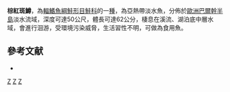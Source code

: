 {{NoteTA|G1=LS}}
{{Speciesbox
| name = 棕紅斑鱒
| status = DD
| status_system = IUCN3.1
| image = Salmo dentex.jpg
| taxonbar = Salmo dentex
| authority = [[Heckel|Heckel]], 1851
| synonyms = *''Salar dentex'', Heckel, 1851
}}

'''棕紅斑鱒'''，為[[輻鰭魚綱|輻鰭魚綱]][[鮭形目|鮭形目]][[鮭科|鮭科]]的一[[種|種]]，為亞熱帶淡水魚，分佈於[[歐洲|歐洲]][[巴爾幹半島|巴爾幹半島]]淡水流域，深度可達50公尺，體長可達62公分，棲息在溪流、湖泊底中層水域，會進行洄游，受環境污染威脅，生活習性不明，可做為食用魚。

== 參考文献 ==
*{{FishBase_species|genus=Salmo|species=dentex|year=2015|month=10}}

{{Taxonbar|from=Q140731}}

[[Category:食用魚|Z]]
[[Category:鱒屬|Z]]
[[Category:1851年描述的魚類|Z]]